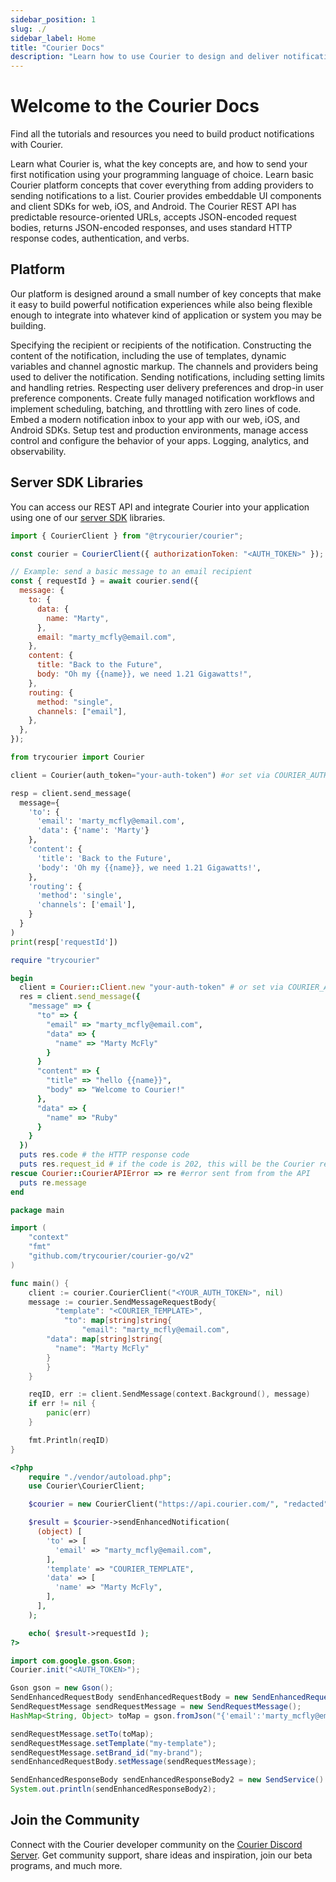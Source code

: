 ```yaml
---
sidebar_position: 1
slug: ./
sidebar_label: Home
title: "Courier Docs"
description: "Learn how to use Courier to design and deliver notifications across multiple channels (email, SMS, mobile push, in-app) and integrate rich inbox experiences into your web and mobile apps."
---
```



# Welcome to the Courier Docs

Find all the tutorials and resources you need to build product notifications with Courier.

<CardList size="medium">
  <Card title="Getting Started" href="/getting-started/what-is-courier/" linkText="Learn More">
    Learn what Courier is, what the key concepts are, and how to send your first notification using
    your programming language of choice.
  </Card>
  <Card title="Tutorials" href="/tutorials" linkText="Learn More">
    Learn basic Courier platform concepts that cover everything from adding providers to sending
    notifications to a list.
  </Card>
  <Card title="UI Components" href="/sdk-libraries/client-sdks/" linkText="Learn More">
    Courier provides embeddable UI components and client SDKs for web, iOS, and Android.
  </Card>
  <Card title="API Reference" href="/reference" linkText="Learn More">
    The Courier REST API has predictable resource-oriented URLs, accepts JSON-encoded request
    bodies, returns JSON-encoded responses, and uses standard HTTP response codes, authentication,
    and verbs.
  </Card>
</CardList>

## Platform

Our platform is designed around a small number of key concepts that make it easy to build powerful notification experiences while also being flexible enough to integrate into whatever kind of application or system you may be building.

<CardList size="small">
  <Card title="Users" href="/platform/users" linkText="Learn More">
    Specifying the recipient or recipients of the notification.
  </Card>
  <Card title="Content" href="/platform/content" linkText="Learn More">
    Constructing the content of the notification, including the use of templates, dynamic variables
    and channel agnostic markup.
  </Card>
  <Card title="Channels" href="/platform/channels" linkText="Learn More">
    The channels and providers being used to deliver the notification.
  </Card>
  <Card title="Sending" href="/platform/sending" linkText="Learn More">
    Sending notifications, including setting limits and handling retries.
  </Card>
  <Card title="Preferences" href="/platform/preferences" linkText="Learn More">
    Respecting user delivery preferences and drop-in user preference components.
  </Card>
  <Card title="Automations" href="/platform/automations" linkText="Learn More">
    Create fully managed notification workflows and implement scheduling, batching, and throttling
    with zero lines of code.
  </Card>
  <Card title="Inbox" href="/platform/inbox" linkText="Learn More">
    Embed a modern notification inbox to your app with our web, iOS, and Android SDKs.
  </Card>
  <Card title="Workspaces" href="/platform/workspaces" linkText="Learn More">
    Setup test and production environments, manage access control and configure the behavior of your
    apps.
  </Card>
  <Card title="Logging" href="/platform/logging" linkText="Learn More">
    Logging, analytics, and observability.
  </Card>
</CardList>

## Server SDK Libraries

You can access our REST API and integrate Courier into your application using one of our [server SDK](/sdk-libraries/server-sdks) libraries.

<Tabs groupId="code">
<TabItem value="js" label="courier-node">

```js
import { CourierClient } from "@trycourier/courier";

const courier = CourierClient({ authorizationToken: "<AUTH_TOKEN>" }); // get from the Courier UI

// Example: send a basic message to an email recipient
const { requestId } = await courier.send({
  message: {
    to: {
      data: {
        name: "Marty",
      },
      email: "marty_mcfly@email.com",
    },
    content: {
      title: "Back to the Future",
      body: "Oh my {{name}}, we need 1.21 Gigawatts!",
    },
    routing: {
      method: "single",
      channels: ["email"],
    },
  },
});
```

</TabItem>

<TabItem value="python" label="courier-python">

```python
from trycourier import Courier

client = Courier(auth_token="your-auth-token") #or set via COURIER_AUTH_TOKEN env var

resp = client.send_message(
  message={
    'to': {
      'email': 'marty_mcfly@email.com',
      'data': {'name': 'Marty'}
    },
    'content': {
      'title': 'Back to the Future',
      'body': 'Oh my {{name}}, we need 1.21 Gigawatts!',
    },
    'routing': {
      'method': 'single',
      'channels': ['email'],
    }
  }
)
print(resp['requestId'])
```

</TabItem>

<TabItem value="ruby" label="courier-ruby">

```ruby
require "trycourier"

begin
  client = Courier::Client.new "your-auth-token" # or set via COURIER_AUTH_TOKEN env var
  res = client.send_message({
    "message" => {
      "to" => {
        "email" => "marty_mcfly@email.com",
        "data" => {
          "name" => "Marty McFly"
        }
      }
      "content" => {
        "title" => "hello {{name}}",
        "body" => "Welcome to Courier!"
      },
      "data" => {
        "name" => "Ruby"
      }
    }
  })
  puts res.code # the HTTP response code
  puts res.request_id # if the code is 202, this will be the Courier request ID for this message
rescue Courier::CourierAPIError => re #error sent from from the API
  puts re.message
end
```

</TabItem>

<TabItem value="go" label="courier-go">

```go
package main

import (
	"context"
	"fmt"
	"github.com/trycourier/courier-go/v2"
)

func main() {
	client := courier.CourierClient("<YOUR_AUTH_TOKEN>", nil)
	message := courier.SendMessageRequestBody{
		  "template": "<COURIER_TEMPLATE>",
			"to": map[string]string{
				"email": "marty_mcfly@email.com",
        "data": map[string]string{
          "name": "Marty McFly"
        }
		}
	}

	reqID, err := client.SendMessage(context.Background(), message)
	if err != nil {
		panic(err)
	}

	fmt.Println(reqID)
}
```

</TabItem>

<TabItem value="php" label="courier-php">

```php
<?php
    require "./vendor/autoload.php";
    use Courier\CourierClient;

    $courier = new CourierClient("https://api.courier.com/", "redacted");

    $result = $courier->sendEnhancedNotification(
      (object) [
        'to' => [
          'email' => "marty_mcfly@email.com",
        ],
        'template' => "COURIER_TEMPLATE",
        'data' => [
          'name' => "Marty McFly",
        ],
      ],
    );

    echo( $result->requestId );
?>
```

</TabItem>

<TabItem value="java" label="courier-java">

```java
import com.google.gson.Gson;
Courier.init("<AUTH_TOKEN>");

Gson gson = new Gson();
SendEnhancedRequestBody sendEnhancedRequestBody = new SendEnhancedRequestBody();
SendRequestMessage sendRequestMessage = new SendRequestMessage();
HashMap<String, Object> toMap = gson.fromJson("{'email':'marty_mcfly@email.com'}", HashMap.class);

sendRequestMessage.setTo(toMap);
sendRequestMessage.setTemplate("my-template");
sendRequestMessage.setBrand_id("my-brand");
sendEnhancedRequestBody.setMessage(sendRequestMessage);

SendEnhancedResponseBody sendEnhancedResponseBody2 = new SendService().sendEnhancedMessage(sendEnhancedRequestBody);
System.out.println(sendEnhancedResponseBody2);
```

</TabItem>

</Tabs>

## Join the Community

Connect with the Courier developer community on the [Courier Discord Server](https://discord.gg/courier). Get community support, share ideas and inspiration, join our beta programs, and much more.
